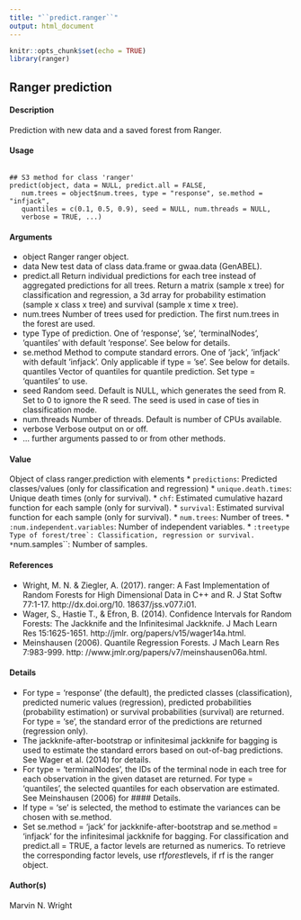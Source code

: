 ---
title: "``predict.ranger``"
output: html_document
---

```{r setup, include=FALSE}
knitr::opts_chunk$set(echo = TRUE)
library(ranger)
```
##  Ranger prediction

#### Description
Prediction with new data and a saved forest from Ranger.

#### Usage
<pre><code>
## S3 method for class 'ranger'
predict(object, data = NULL, predict.all = FALSE,
   num.trees = object$num.trees, type = "response", se.method = "infjack",
   quantiles = c(0.1, 0.5, 0.9), seed = NULL, num.threads = NULL,
   verbose = TRUE, ...)
</code></pre>

#### Arguments
* object Ranger ranger object.
* data New test data of class data.frame or gwaa.data (GenABEL).
* predict.all Return individual predictions for each tree instead of aggregated predictions for
all trees. Return a matrix (sample x tree) for classification and regression, a 3d
array for probability estimation (sample x class x tree) and survival (sample x
time x tree).
* num.trees Number of trees used for prediction. The first num.trees in the forest are used.
* type Type of prediction. One of ’response’, ’se’, ’terminalNodes’, ’quantiles’ with
default ’response’. See below for details.
* se.method Method to compute standard errors. One of ’jack’, ’infjack’ with default ’infjack’.
Only applicable if type = ’se’. See below for details.
quantiles Vector of quantiles for quantile prediction. Set type = 'quantiles' to use.
* seed Random seed. Default is NULL, which generates the seed from R. Set to 0 to ignore the R seed. The seed is used in case of ties in classification mode.
* num.threads Number of threads. Default is number of CPUs available. 
* verbose Verbose output on or off.
* ... further arguments passed to or from other methods.


#### Value
Object of class ranger.prediction with elements
* ``predictions``: Predicted classes/values (only for classification and regression)
* ``unique.death.times``: Unique death times (only for survival).
* ``chf``: Estimated cumulative hazard function for each sample (only for survival).
* ``survival``: Estimated survival function for each sample (only for survival).
* ``num.trees``: Number of trees.
* ``:num.independent.variables``: Number of independent variables.
* ``:treetype Type of forest/tree`: Classification, regression or survival.
* ``num.samples``: Number of samples.

#### References
* Wright, M. N. & Ziegler, A. (2017). ranger: A Fast Implementation of Random Forests
for High Dimensional Data in C++ and R. J Stat Softw 77:1-17. http://dx.doi.org/10.
18637/jss.v077.i01.
* Wager, S., Hastie T., & Efron, B. (2014). Confidence Intervals for Random Forests: The
Jackknife and the Infinitesimal Jackknife. J Mach Learn Res 15:1625-1651. http://jmlr.
org/papers/v15/wager14a.html.
* Meinshausen (2006). Quantile Regression Forests. J Mach Learn Res 7:983-999. http:
//www.jmlr.org/papers/v7/meinshausen06a.html.

#### Details
* For type = 'response' (the default), the predicted classes (classification), predicted numeric
values (regression), predicted probabilities (probability estimation) or survival probabilities (survival)
are returned. For type = 'se', the standard error of the predictions are returned (regression
only). 
* The jackknife-after-bootstrap or infinitesimal jackknife for bagging is used to estimate the standard errors based on out-of-bag predictions. See Wager et al. (2014) for details. 
* For type = 'terminalNodes', the IDs of the terminal node in each tree for each observation in the
given dataset are returned. For type = 'quantiles', the selected quantiles for each observation
are estimated. See Meinshausen (2006) for #### Details.
* If type = 'se' is selected, the method to estimate the variances can be chosen with se.method.
* Set se.method = 'jack' for jackknife-after-bootstrap and se.method = 'infjack' for the infinitesimal jackknife for bagging.
For classification and predict.all = TRUE, a factor levels are returned as numerics. To retrieve
the corresponding factor levels, use rf$forest$levels, if rf is the ranger object.

#### Author(s)
Marvin N. Wright
